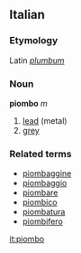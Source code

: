 ==Italian==
===Etymology===
Latin ''[[plumbum]]''
===Noun===
'''piombo''' ''m''

# [[lead]] (metal)
# [[grey]]

===Related terms===
*[[piombaggine]]
*[[piombaggio]]
*[[piombare]]
*[[piombico]]
*[[piombatura]]
*[[piombifero]]

[[it:piombo]]